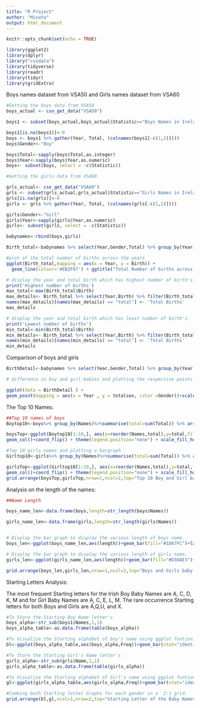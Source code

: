 ```yaml
---
title: "R Project"
author: "Minato"
output: html_document
---
```


```r
knitr::opts_chunk$set(echo = TRUE)
```

```r

library(ggplot2)
library(dplyr)
library("csodata")
library(tidyverse)
library(readr)
library(tidyr)
library(gridExtra)
```

Boys names dataset from VSA50 and Girls names dataset from VSA60

```r
#Getting the boys data from VSA50
boys_actual <- cso_get_data("VSA50")

boys1 <- subset(boys_actual,boys_actual$Statistic=="Boys Names in Ireland with 3 or More Occurrences")

boys1[is.na(boys1)]<-0
boys <- boys1 %>% gather(Year, Total, (colnames(boys1[-c(1,2)])))
boys$Gender<-"Boy"

boys$Total<-sapply(boys$Total,as.integer)
boys$Year<-sapply(boys$Year,as.numeric)
boys<- subset(boys, select = -c(Statistic))

#Getting the girls data from VSA60

grls_actual<- cso_get_data("VSA60")
grls <- subset(grls_actual,grls_actual$Statistic=="Girls Names in Ireland with 3 or More Occurrences")
grls[is.na(grls)]<-0
girls <- grls %>% gather(Year, Total, (colnames(grls[-c(1,2)])))

girls$Gender<-"Girl"
girls$Year<-sapply(girls$Year,as.numeric)
girls<- subset(girls, select = -c(Statistic))

babynames<-rbind(boys,girls)

Birth_total<-babynames %>% select(Year,Gender,Total) %>% group_by(Year) %>% summarise(Birth=sum(Total)) 

#plot of the total number of births across the years
ggplot(Birth_total,mapping = aes(x = Year, y = Birth)) +
  geom_line(colour='#EB2F87') + ggtitle("Total Number of births across the years")

# display the year and total birth which has highest number of birth's.
print('Highest number of births')
max_total<-max(Birth_total$Birth)
max_details<- Birth_total %>% select(Year,Birth) %>% filter(Birth_total$Birth==max_total)
names(max_details)[names(max_details) == "total"] <- 'Total Births'
max_details 

# display the year and total birth which has least number of birth's.
print('Lowest number of births')
min_total<-min(Birth_total$Birth)
min_details<- Birth_total %>% select(Year,Birth) %>% filter(Birth_total$Birth==min_total)
names(min_details)[names(min_details) == "total"] <- 'Total Births'
min_details 


```

Comparison of boys and girls 

```r

BirthDetail<-babynames %>% select(Year,Gender,Total) %>% group_by(Year,Gender)%>%summarise(totalsex=sum(Total)) 

# difference in boy and girl babies and plotting the respective points

ggplot(data = BirthDetail ) +
geom_point(mapping = aes(x = Year , y = totalsex, color =Gender))+scale_color_manual(labels = c("Boy", "Girl"), values = c("#27a2ba", "#fa5a95"))+xlab("Years") + ylab("Total Birth counts")+ggtitle(label="Boy VS Girl Birth Ratio") 


```

The Top 10 Names:

```r
##Top 10 names of boys
Boytop10<-boys%>% group_by(Names)%>%summarise(total=sum(Total)) %>% arrange(-total) 

boysTop<-ggplot(Boytop10[1:10,], aes(x=reorder(Names,total),y=total,fill=Names)) +
geom_col()+coord_flip() + theme(legend.position="none") + scale_fill_hue(l=40, c=35) + ggtitle(label="Top 10 Boy Names") + xlab("Names") + ylab("Total Count")

#Top 10 girls names and plotting a bargraph
Girltop10<-girls%>% group_by(Names)%>%summarise(total=sum(Total)) %>% arrange(-total) 

girlsTop<-ggplot(Girltop10[1:10,], aes(x=reorder(Names,total),y=total,fill=Names), beside=TRUE) +
geom_col()+coord_flip() + theme(legend.position="none") + scale_fill_hue(l=40, c=35) + ggtitle(label = "Top 10 Girl Names") + xlab("Names") + ylab("Total Count")
grid.arrange(boysTop,girlsTop,nrow=1,ncol=2,top="Top 10 Boy and Girl baby names in Ireland")
```

Analysis on the length of the names:

```r
##Name Length

boys_name_len<-data.frame(boys,length=str_length(boys$Names))

girls_name_len<-data.frame(girls,length=str_length(girls$Names))


# Display the bar graph to display the various length of boys name.
boys_len<-ggplot(boys_name_len,aes(length))+geom_bar(fill="#1D67FC")+labs(x="Name Length-Boys", y="Total Count") + ggtitle("Boys Name Length Analysis")

# Display the bar graph to display the various length of girls name.
girls_len<-ggplot(girls_name_len,aes(length))+geom_bar(fill="#D30AE3")+labs(x="Name Length-Girls", y="Total Count") + ggtitle("Girls Name Length Analysis")

grid.arrange(boys_len,girls_len,nrow=1,ncol=2,top="Boys and Girls baby names length Comparision")

```

Starting Letters Analysis:

The most frequent Starting letters for the Irish Boy Baby Names are A, C, D, K, M and for Girl Baby Names are A, C, E, L, M. The rare occurrence Starting letters for both Boys and Girls are Á,Q,U, and X.

```r
#To Store the Starting Boy Name letter's
boys_alpha<-str_sub(boys1$Names,1,1)
boys_alpha_table<-as.data.frame(table(boys_alpha))

#To Visualize the Starting alphabet of boy's name using ggplot funtion.
bl<-ggplot(boys_alpha_table,aes(boys_alpha,Freq))+geom_bar(stat="identity",fill="#27a2ba")+labs(x="Starting Letter of Boys Names",y="Total Count")

#To Store the Starting Girl's Name letter's
girls_alpha<-str_sub(grls$Name,1,1)
girls_alpha_table<-as.data.frame(table(girls_alpha))

#To Visualize the Starting alphabet of Girl's name using ggplot funtion.
gl<-ggplot(girls_alpha_table,aes(girls_alpha,Freq))+geom_bar(stat="identity",fill="#fa5a95")+labs(x="Starting Letter of Girls Names",y="Total Count")

#Combing both Starting letter Graphs for each gender in a  2:1 grid.
grid.arrange(bl,gl,ncol=1,nrow=2,top="Starting Letter of the Baby Names in Ireland ")

```
